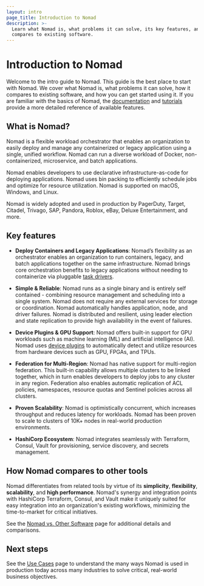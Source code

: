 ```yaml
---
layout: intro
page_title: Introduction to Nomad
description: >-
  Learn what Nomad is, what problems it can solve, its key features, and how it
  compares to existing software.
---
```


# Introduction to Nomad

Welcome to the intro guide to Nomad. This guide is the best place to start with Nomad. We cover what Nomad is, what problems it can solve, how it compares to existing software, and how you can get started using it. If you are familiar with the basics of Nomad, the [documentation](/nomad/docs) and [tutorials](/nomad/tutorials) provide a more detailed reference of available features.

<VideoEmbed url="https://www.youtube.com/embed/s_Fm9UtL4YU"/>

## What is Nomad?

Nomad is a flexible workload orchestrator that enables an organization to easily deploy and manage any containerized or legacy application using a single, unified workflow. Nomad can run a diverse workload of Docker, non-containerized, microservice, and batch applications.

Nomad enables developers to use declarative infrastructure-as-code for deploying applications. Nomad uses bin packing to efficiently schedule jobs and optimize for resource utilization. Nomad is supported on macOS, Windows, and Linux.

Nomad is widely adopted and used in production by PagerDuty, Target, Citadel, Trivago, SAP, Pandora, Roblox, eBay, Deluxe Entertainment, and more.

## Key features

- **Deploy Containers and Legacy Applications**: Nomad’s flexibility as an orchestrator enables an organization to run containers, legacy, and batch applications together on the same infrastructure. Nomad brings core orchestration benefits to legacy applications without needing to containerize via pluggable [task drivers](/nomad/docs/drivers).

- **Simple & Reliable**: Nomad runs as a single binary and is entirely self contained - combining resource management and scheduling into a single system. Nomad does not require any external services for storage or coordination. Nomad automatically handles application, node, and driver failures. Nomad is distributed and resilient, using leader election and state replication to provide high availability in the event of failures.

- **Device Plugins & GPU Support**: Nomad offers built-in support for GPU workloads such as machine learning (ML) and artificial intelligence (AI). Nomad uses [device plugins](/nomad/plugins/devices) to automatically detect and utilize resources from hardware devices such as GPU, FPGAs, and TPUs.

- **Federation for Multi-Region**: Nomad has native support for multi-region federation. This built-in capability allows multiple clusters to be linked together, which in turn enables developers to deploy jobs to any cluster in any region. Federation also enables automatic replication of ACL policies, namespaces, resource quotas and Sentinel policies across all clusters.

- **Proven Scalability**: Nomad is optimistically concurrent, which increases throughput and reduces latency for workloads. Nomad has been proven to scale to clusters of 10K+ nodes in real-world production environments.

- **HashiCorp Ecosystem**: Nomad integrates seamlessly with Terraform, Consul, Vault for provisioning, service discovery, and secrets management.

## How Nomad compares to other tools

Nomad differentiates from related tools by virtue of its **simplicity**, **flexibility**,
**scalability**, and **high performance**. Nomad's synergy and integration points with
HashiCorp Terraform, Consul, and Vault make it uniquely suited for easy integration into
an organization's existing workflows, minimizing the time-to-market for critical initiatives.

See the [Nomad vs. Other Software](/nomad/intro/vs) page for additional details and
comparisons.

## Next steps

See the [Use Cases](/nomad/intro/use-cases) page to understand the many ways Nomad is used in production today across many industries to solve critical, real-world business objectives.
